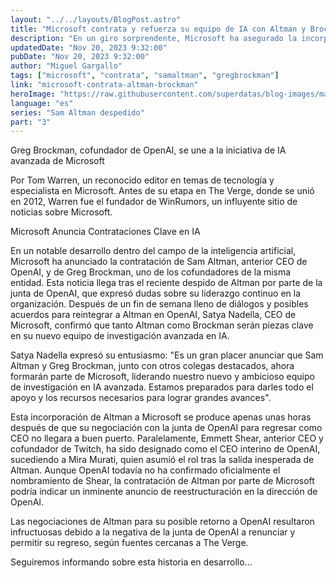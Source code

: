 ```yaml
---
layout: "../../layouts/BlogPost.astro"
title: "Microsoft contrata y refuerza su equipo de IA con Altman y Brockman de OpenAI"
description: "En un giro sorprendente, Microsoft ha asegurado la incorporación de Sam Altman, ex CEO de OpenAI, y de Greg Brockman, cofundador de la misma organización, para su nuevo equipo de investigación de IA avanzada. Esta decisión se produce tras el despido de Altman de OpenAI y las intensas negociaciones que siguieron."
updatedDate: "Nov 20, 2023 9:32:00"
pubDate: "Nov 20, 2023 9:32:00"
author: "Miguel Gargallo"
tags: ["microsoft", "contrata", "samaltman", "gregbrockman"]
link: "microsoft-contrata-altman-brockman"
heroImage: "https://raw.githubusercontent.com/superdatas/blog-images/main/openai-chatgpt-samaltman-despedido.png"
language: "es"
series: "Sam Altman despedido"
part: "3"
---
```


Greg Brockman, cofundador de OpenAI, se une a la iniciativa de IA avanzada de Microsoft

Por Tom Warren, un reconocido editor en temas de tecnología y especialista en Microsoft. Antes de su etapa en The Verge, donde se unió en 2012, Warren fue el fundador de WinRumors, un influyente sitio de noticias sobre Microsoft.

Microsoft Anuncia Contrataciones Clave en IA

En un notable desarrollo dentro del campo de la inteligencia artificial, Microsoft ha anunciado la contratación de Sam Altman, anterior CEO de OpenAI, y de Greg Brockman, uno de los cofundadores de la misma entidad. Esta noticia llega tras el reciente despido de Altman por parte de la junta de OpenAI, que expresó dudas sobre su liderazgo continuo en la organización. Después de un fin de semana lleno de diálogos y posibles acuerdos para reintegrar a Altman en OpenAI, Satya Nadella, CEO de Microsoft, confirmó que tanto Altman como Brockman serán piezas clave en su nuevo equipo de investigación avanzada en IA.

Satya Nadella expresó su entusiasmo: "Es un gran placer anunciar que Sam Altman y Greg Brockman, junto con otros colegas destacados, ahora formarán parte de Microsoft, liderando nuestro nuevo y ambicioso equipo de investigación en IA avanzada. Estamos preparados para darles todo el apoyo y los recursos necesarios para lograr grandes avances".

Esta incorporación de Altman a Microsoft se produce apenas unas horas después de que su negociación con la junta de OpenAI para regresar como CEO no llegara a buen puerto. Paralelamente, Emmett Shear, anterior CEO y cofundador de Twitch, ha sido designado como el CEO interino de OpenAI, sucediendo a Mira Murati, quien asumió el rol tras la salida inesperada de Altman. Aunque OpenAI todavía no ha confirmado oficialmente el nombramiento de Shear, la contratación de Altman por parte de Microsoft podría indicar un inminente anuncio de reestructuración en la dirección de OpenAI.

Las negociaciones de Altman para su posible retorno a OpenAI resultaron infructuosas debido a la negativa de la junta de OpenAI a renunciar y permitir su regreso, según fuentes cercanas a The Verge.

Seguiremos informando sobre esta historia en desarrollo...

